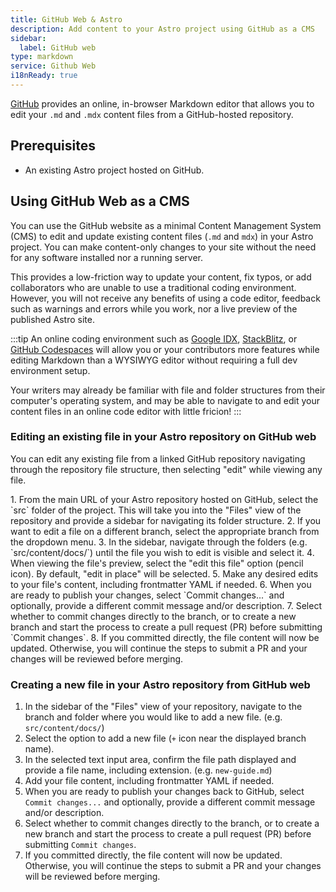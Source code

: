 ```yaml
---
title: GitHub Web & Astro
description: Add content to your Astro project using GitHub as a CMS
sidebar:
  label: GitHub web
type: markdown
service: Github Web
i18nReady: true
---
```


[GitHub](https://github.com/) provides an online, in-browser Markdown editor that allows you to edit your `.md` and `.mdx` content files from a GitHub-hosted repository.

## Prerequisites

- An existing Astro project hosted on GitHub.

## Using GitHub Web as a CMS

You can use the GitHub website as a minimal Content Management System (CMS) to edit and update existing content files (`.md` and `mdx`) in your Astro project. You can make content-only changes to your site without the need for any software installed nor a running server.

This provides a low-friction way to update your content, fix typos, or add collaborators who are unable to use a traditional coding environment. However, you will not receive any benefits of using a code editor, feedback such as warnings and errors while you work, nor a live preview of the published Astro site.

:::tip 
An online coding environment such as [Google IDX](https://idx.dev), [StackBlitz](https://stackblitz.com), or [GitHub Codespaces](https://github.dev) will allow you or your contributors more features while editing Markdown than a WYSIWYG editor without requiring a full dev environment setup.

Your writers may already be familiar with file and folder structures from their computer's operating system, and may be able to navigate to and edit your content files in an online code editor with little fricion!
:::

### Editing an existing file in your Astro repository on GitHub web

You can edit any existing file from a linked GitHub repository navigating through the repository file structure, then selecting "edit" while viewing any file.

<Steps>
1. From the main URL of your Astro repository hosted on GitHub, select the `src` folder of the project. This will take you into the "Files" view of the repository and provide a sidebar for navigating its folder structure.
2. If you want to edit a file on a different branch, select the appropriate branch from the dropdown menu.
3. In the sidebar, navigate through the folders (e.g. `src/content/docs/`) until the file you wish to edit is visible and select it.
4. When viewing the file's preview, select the "edit this file" option (pencil icon). By default, "edit in place" will be selected.
5. Make any desired edits to your file's content, including frontmatter YAML if needed.
6. When you are ready to publish your changes, select `Commit changes...` and optionally, provide a different commit message and/or description.
7. Select whether to commit changes directly to the branch, or to create a new branch and start the process to create a pull request (PR) before submitting `Commit changes`.
8. If you committed directly, the file content will now be updated. Otherwise, you will continue the steps to submit a PR and your changes will be reviewed before merging.
</Steps>

### Creating a new file in your Astro repository from GitHub web

<Steps>

1. In the sidebar of the "Files" view of your repository, navigate to the branch and folder where you would like to add a new file. (e.g. `src/content/docs/`)
2. Select the option to add a new file (`+` icon near the displayed branch name).
3. In the selected text input area, confirm the file path displayed and provide a file name, including extension. (e.g. `new-guide.md`) 
4. Add your file content, including frontmatter YAML if needed.
5. When you are ready to publish your changes back to GitHub, select `Commit changes...` and optionally, provide a different commit message and/or description.
6. Select whether to commit changes directly to the branch, or to create a new branch and start the process to create a pull request (PR) before submitting `Commit changes`.
7. If you committed directly, the file content will now be updated. Otherwise, you will continue the steps to submit a PR and your changes will be reviewed before merging.
</Steps>

